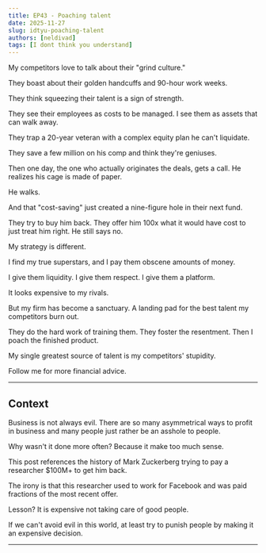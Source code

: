 ```yaml
---
title: EP43 - Poaching talent
date: 2025-11-27
slug: idtyu-poaching-talent
authors: [neldivad]
tags: [I dont think you understand]
---
```


My competitors love to talk about their "grind culture."

They boast about their golden handcuffs and 90-hour work weeks.

They think squeezing their talent is a sign of strength.

They see their employees as costs to be managed. I see them as assets that can walk away.

They trap a 20-year veteran with a complex equity plan he can't liquidate.

They save a few million on his comp and think they're geniuses.

Then one day, the one who actually originates the deals, gets a call. He realizes his cage is made of paper. 

He walks.

<!--truncate-->

And that "cost-saving" just created a nine-figure hole in their next fund.

They try to buy him back. They offer him 100x what it would have cost to just treat him right. He still says no.

My strategy is different.

I find my true superstars, and I pay them obscene amounts of money.

I give them liquidity. I give them respect. I give them a platform.

It looks expensive to my rivals.

But my firm has become a sanctuary. A landing pad for the best talent my competitors burn out.

They do the hard work of training them. They foster the resentment. Then I poach the finished product. 

My single greatest source of talent is my competitors' stupidity.

Follow me for more financial advice.

---
## Context
Business is not always evil. There are so many asymmetrical ways to profit in business and many people just rather be an asshole to people. 

Why wasn't it done more often? Because it make too much sense. 

This post references the history of Mark Zuckerberg trying to pay a researcher $100M+ to get him back. 

The irony is that this researcher used to work for Facebook and was paid fractions of the most recent offer. 

Lesson? It is expensive not taking care of good people. 

If we can't avoid evil in this world, at least try to punish people by making it an expensive decision. 

---